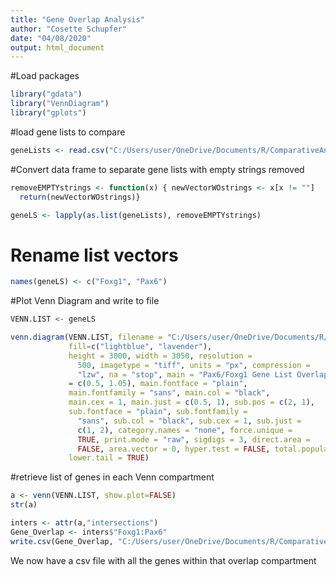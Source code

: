 ---
title: "Gene Overlap Analysis"
author: "Cosette Schupfer"
date: "04/08/2020"
output: html_document
---
#Load packages
```{r, message=FALSE, warning=FALSE}
library("gdata")
library("VennDiagram")
library("gplots")
```
#load gene lists to compare
```{r}
geneLists <- read.csv("C:/Users/user/OneDrive/Documents/R/ComparativeAnalysis/GeneLists/VennGeneList_Foxg1_Pax6.csv")
```
#Convert data frame to separate gene lists with empty strings removed
```{r}
removeEMPTYstrings <- function(x) { newVectorWOstrings <- x[x != ""]
  return(newVectorWOstrings)}

geneLS <- lapply(as.list(geneLists), removeEMPTYstrings)

```
# Rename list vectors
```{r}
names(geneLS) <- c("Foxg1", "Pax6")
```
#Plot Venn Diagram and write to file
```{r}
VENN.LIST <- geneLS

venn.diagram(VENN.LIST, filename = "C:/Users/user/OneDrive/Documents/R/ComparativeAnalysis/Pax6Foxg1Venn.tiff", 
             fill=c("lightblue", "lavender"),
             height = 3000, width = 3050, resolution =
               500, imagetype = "tiff", units = "px", compression =
               "lzw", na = "stop", main = "Pax6/Foxg1 Gene List Overlap", sub = NULL, main.pos
             = c(0.5, 1.05), main.fontface = "plain",
             main.fontfamily = "sans", main.col = "black",
             main.cex = 1, main.just = c(0.5, 1), sub.pos = c(2, 1), 
             sub.fontface = "plain", sub.fontfamily =
               "sans", sub.col = "black", sub.cex = 1, sub.just =
               c(1, 2), category.names = "none", force.unique =
               TRUE, print.mode = "raw", sigdigs = 3, direct.area =
               FALSE, area.vector = 0, hyper.test = FALSE, total.population = NULL, 
             lower.tail = TRUE)
```
#retrieve list of genes in each Venn compartment
```{r}
a <- venn(VENN.LIST, show.plot=FALSE)
str(a)

inters <- attr(a,"intersections")
Gene_Overlap <- inters$"Foxg1:Pax6"
write.csv(Gene_Overlap, "C:/Users/user/OneDrive/Documents/R/ComparativeAnalysis/Foxg1Pax6Gene_Overlap.csv")
```
We now have a csv file with all the genes within that overlap compartment